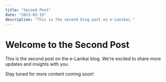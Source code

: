 ```yaml
---
title: "Second Post"
date: "2023-03-15"
description: "This is the second blog post on e-Lanikai."
---
```


# Welcome to the Second Post

This is the second post on the e-Lanikai blog. We're excited to share more updates and insights with you.

Stay tuned for more content coming soon!
